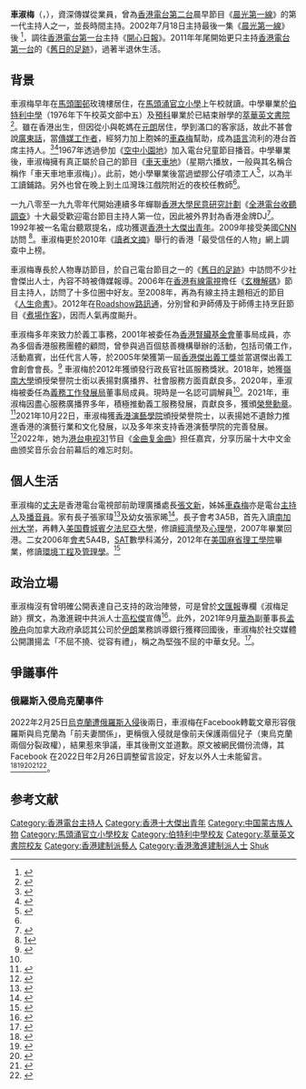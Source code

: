 {{藝人
|姓名 = 車淑梅
|類型 = 節目主持
|羅馬拼音 = Chea Shuk Mui
|英文名 = Candy
|暱稱 = 淑梅姐、港台一姐
|國籍 = {{CHN-HKG}}
|民族 = [[蒙古族|蒙古族]]
|籍貫 = 
|出生日期 = {{Birth date and age|1957|10|14}}
|出生地點 = {{HKG-1955}}<ref>{{Cite web |url=http://www.3weekly.com/common_emag/view_content.php?issue_no=689&pub_id=7&top_id=43&art_id=163467 |title=留星語 蝕底便是贏 車淑梅 |language=zh-hk |access-date=2019-03-26 |archive-url=https://web.archive.org/web/20190327091624/http://www.3weekly.com/common_emag/view_content.php?issue_no=689&pub_id=7&top_id=43&art_id=163467 |archive-date=2019-03-27 |dead-url=yes }}</ref>
|逝世日期 = 
|逝世地點 = 
|職業 = [[電台節目主持|電台節目主持]]
|語言 = 粵語、英語、國語
|教育程度 = 預科
|母校 = [[馬頭涌官立小學|馬頭涌官立小學]]<br>[[伯特利中學|伯特利中學]]<br>[[萃華英文書院|萃華英文書院]]
|配偶 = {{marriage|[[張文新|張文新]]|1983}}
|子女 = 長子：張家瑋<br>幼女：張家晞
|出道日期 = 1967年
|活躍年代 = 1970年代至今
|經紀公司 = [[香港電台|香港電台]]
|簽名 = [[File:Candy_Chea's_autograph.png|180px]]
}}

'''車淑梅'''{{MH}}（{{lang-en|Candy Chea Shuk Mui}}，{{bd|1957年|10月14日|catIdx=C車}}），資深傳媒從業員，曾為[[香港電台|香港電台第二台]]晨早節目《[[晨光第一線|晨光第一線]]》的第一代主持人之一，並長時間主持。2002年7月18日主持最後一集《[[晨光第一線|晨光第一線]]》後 <ref>{{cite web |url=http://rthk9.rthk.hk/classicschannel/2000s_radio_0006_86.htm |title=香港電台經典重溫頻道——晨光第一線 車淑梅臨別秋波，重溫昔日片段 |language=zh-hk |access-date=2018-09-16 |archive-date=2021-04-21 |archive-url=https://web.archive.org/web/20210421130545/http://rthk9.rthk.hk/classicschannel/2000s_radio_0006_86.htm |dead-url=no }}</ref>，調往[[香港電台|香港電台第一台]]主持《[[開心日報|開心日報]]》。2011年年尾開始更只主持[[香港電台第一台|香港電台第一台]]的《[[舊日的足跡_(電台節目)|舊日的足跡]]》，過著半退休生活。

== 背景 ==
車淑梅早年在[[馬頭圍邨|馬頭圍邨]]玫瑰樓居住，在[[馬頭涌官立小學|馬頭涌官立小學]]上午校就讀。中學畢業於[[伯特利中學|伯特利中學]]（1976年下午校英文部中五）及[[預科|預科]]畢業於已結束辦學的[[萃華英文書院|萃華英文書院]]<ref>{{cite news |title=李龍基返母校開唱 |url=http://orientaldaily.on.cc/cnt/entertainment/20120629/00282_074.html |language=zh-hk |access-date=2015-06-27 |newspaper=《[[東方日報|東方日報]]》|date=2012-06-29 |archive-date=2016-03-05 |archive-url=https://web.archive.org/web/20160305005302/http://orientaldaily.on.cc/cnt/entertainment/20120629/00282_074.html |dead-url=no}}</ref>。雖在香港出生，但因從小與乾媽在[[元朗|元朗]]居住，學到滿口的客家話，故此不甚會說[[廣東話|廣東話]]，當[[傳媒工作者|傳媒工作者]]，經努力加上胞姊的[[車森梅|車森梅]]幫助，成為[[語言|語言]]流利的港台首席主持人。<ref>{{cite web |url=https://commons.ln.edu.hk/cgi/viewcontent.cgi?article=1029&context=honorary_fellowship |title=車淑梅贊辭 |website= |language= |author=陳效能 |date=2018 |access-date=2022-05-21 |quote=}}</ref><ref>{{Cite web |url=http://www.youtube.com/watch?v=X1mSzVMjGKE |title=港台我有份：故事姐姐成為「十大傑出青年」 (香港電台 / RTHK) |language=zh-hk |access-date=2007-10-27 |archive-date=2021-04-21 |archive-url=https://web.archive.org/web/20210421124904/https://www.youtube.com/watch?v=X1mSzVMjGKE |dead-url=no }}</ref>1967年透過參加《[[空中小園地|空中小園地]]》加入電台兒童節目播音。中學畢業後，車淑梅擁有真正屬於自己的節目《[[車天車地|車天車地]]》（星期六播放，一般與其名稱合稱作「車天車地車淑梅」）。此前，她小學畢業後當過塑膠公仔噴漆工人<ref name="曾從事過的職業">{{cite web |url=https://archive.ph/ypkMW |title=曾從事過的職業 |language=zh-hk |last= |first= |date=2020-04-07|website= |publisher=Candy Chea |access-date=2021-01-15|quote=}}</ref>，以為半工讀鋪路。另外也曾在晚上到土瓜灣珠江戲院附近的夜校任教師<ref name="曾從事過的職業" />。

一九八零至一九九零年代開始連續多年蟬聯[[香港大學民意研究計劃|香港大學民意研究計劃]]《[[全港電台收聽調查|全港電台收聽調查]]》十大最受歡迎電台節目主持人第一位，因此被外界封為香港金牌DJ<ref>{{cite web |url=http://trans.wenweipo.com/gb/paper.wenweipo.com/2008/11/02/EN0811020008.htm |title=存档副本  |language=zh-hk |access-date=2010-03-10 |dead-url=yes |archive-url=https://web.archive.org/web/20090427072304/http://trans.wenweipo.com/gb/paper.wenweipo.com/2008/11/02/EN0811020008.htm |archive-date=2009-04-27 }}</ref>。1992年被一名電台聽眾提名，成功獲選[[香港十大傑出青年|香港十大傑出青年]]。2009年接受美國[[CNN|CNN]]訪問 <ref>[http://www.youtube.com/watch?v=ox_iU-fsOYQ]</ref>。車淑梅更於2010年《[[讀者文摘|讀者文摘]]》舉行的香港「最受信任的人物」網上調查中上榜。

車淑梅專長於人物專訪節目，於自己電台節目之一的《[[舊日的足跡_(電台節目)|舊日的足跡]]》中訪問不少社會傑出人士，內容不時被傳媒報導。2006年在[[香港有線電視|香港有線電視]]擔任《[[玄機解碼|玄機解碼]]》節目主持人，訪問了十多位圈中好友。至2008年，再為有線主持主題相近的節目《[[人生命書|人生命書]]》。2012年在[[路訊通|Roadshow路訊通]]，分別曾和尹師傅及于師傅主持烹飪節目《[[煮場作客|煮場作客]]》，因而人氣再度飈升。

車淑梅多年來致力於義工事務，2001年被委任為[[香港腎臟基金會|香港腎臟基金會]]董事局成員，亦為多個香港服務團體的顧問，曾參與過百個慈善機構舉辦的活動，包括司儀工作，活動嘉賓，出任代言人等，於2005年榮獲第一屆[[香港傑出義工獎|香港傑出義工獎]]並當選傑出義工會創會會長。<ref>{{Cite web |url=https://www.avs.org.hk/hkva/winners/ |title=歷屆得獎者簡介 |language=zh-hk |access-date=2010-03-10 |archive-date=2021-04-21 |archiveurl=https://web.archive.org/web/20210421124714/https://www.avs.org.hk/hkva/winners/ |dead-url=no }}</ref> 車淑梅於2012年獲頒發行政長官社區服務獎狀。2018年，她獲[[嶺南大學_(香港)|嶺南大學]]頒授榮譽院士銜以表揚對廣播界、社會服務方面貢獻良多。2020年，車淑梅被委任為[[義務工作發展局|義務工作發展局]]董事局成員。現時是一名認可調解員<ref name="曾從事過的職業" />。2021年，車淑梅因盡心服務廣播界多年，積極推動義工服務發展，貢獻良多，獲頒[[榮譽勳章|榮譽勳章]]。<ref>{{cite news |title=二○二一年授勳名單 |date=2021-07-01 |url=https://www.info.gov.hk/gia/general/202107/01/P2021063000594.htm |work=香港特別行政區政府新聞公報 |language=zh-hk |access-date=2022-05-14 |dead-url=no }}</ref>2021年10月22日，車淑梅獲[[香港演藝學院|香港演藝學院]]頒授榮譽院士，以表揚她不遺餘力推進香港的演藝行業和文化發展，以及多年來支持香港演藝學院的完善發展。<ref>{{cite news |url=https://m.mingpao.com/ldy/showbiz/latest/20211023/1634968849376/%E8%BB%8A%E6%B7%91%E6%A2%85%E7%8D%B2%E9%A6%99%E6%B8%AF%E6%BC%94%E8%97%9D%E5%AD%B8%E9%99%A2%E9%A0%92%E6%8E%88%E6%A6%AE%E8%AD%BD%E9%99%A2%E5%A3%AB-%E9%80%99%E6%98%AF%E6%88%91%E7%9A%84%E7%84%A1%E4%B8%8A%E5%85%89%E6%A6%AE |work=明報OL |title=車淑梅獲香港演藝學院頒授榮譽院士︰這是我的無上光榮 |date=2021-10-23 |language=zh-hk |access-date=2022-05-14 |dead-url=no }}</ref>2022年，她为[[港台电视31|港台电视31]]节目《[[金曲复金曲|金曲复金曲]]》担任嘉宾，分享历届十大中文金曲颁奖音乐会台前幕后的难忘时刻。

==個人生活==
車淑梅的[[丈夫|丈夫]]是香港電台電視部前助理廣播處長[[張文新|張文新]]，姊姊[[車森梅|車森梅]]亦是電台[[主持人|主持人]]及[[播音員|播音員]]。家有長子張家瑋<ref>{{Cite web |url=https://hk.celebrity.yahoo.com/news/%E8%BB%8A%E6%B7%91%E6%A2%85%E8%AE%9A%E6%96%B0%E6%8A%B1%E5%8F%88%E5%8F%BB%E5%8F%88%E4%B9%96%E5%8F%88%E5%AD%9D%E9%A0%86-140400038.html |title=車淑梅讚新抱又叻又乖又孝順 |language=zh-hk |access-date=2016-01-09 |archive-date=2020-04-20 |archive-url=https://web.archive.org/web/20200420032512/https://hk.celebrity.yahoo.com/news/%E8%BB%8A%E6%B7%91%E6%A2%85%E8%AE%9A%E6%96%B0%E6%8A%B1%E5%8F%88%E5%8F%BB%E5%8F%88%E4%B9%96%E5%8F%88%E5%AD%9D%E9%A0%86-140400038.html |dead-url=no }}</ref>及幼女張家晞<ref>{{Cite web |url=http://hk.next.nextmedia.com/article/858/6224842 |title=這個阿媽真爆炸　車淑梅 |language=zh-hk |access-date=2016-01-09 |archive-date=2016-03-04 |archive-url=https://web.archive.org/web/20160304191322/http://hk.next.nextmedia.com/article/858/6224842 |dead-url=no }}</ref>。長子會考3A5B，首先入讀[[南加州大学|南加州大学]]，再轉入[[美国|美国]][[費城|費城]][[賓夕法尼亞大學|賓夕法尼亞大學]]，修讀[[經濟學|經濟學]]及[[心理學|心理學]]，2007年畢業回港。二女2006年[[香港中學會考|會考]]5A4B，[[SAT|SAT]]數學科滿分，2012年在[[美国|美国]][[麻省理工學院|麻省理工學院]]畢業，修讀[[環境工程|環境工程]]及[[管理學|管理學]]。<ref>{{Cite web |url=http://baby.esdlife.com/features_parent/1122/dj-mui/: |title=淑梅姐姐教您培育孩子 |language=zh-hk |access-date=2011-12-10 |archive-date=2016-01-26 |archive-url=https://web.archive.org/web/20160126190529/http://baby.esdlife.com/features_parent/1122/dj-mui/: |dead-url=no }}</ref>

== 政治立場 ==
車淑梅沒有曾明確公開表達自己支持的政治陣營，可是曾於[[文匯報|文匯報]]專欄《淑梅足跡》撰文，為激進親中共派人士[[高松傑|高松傑]]宣傳<ref>{{Cite web |url=http://paper.wenweipo.com/2020/04/07/CF2004070004.htm |title=淑梅足跡：高松傑「軟招」感化不同政見子女 |publisher=香港文匯報 |language=zh-hk |website=paper.wenweipo.com |access-date=2021-03-30 |access-date=2022-05-14 |dead-url=no }}</ref>。此外，2021年9月[[華為|華為]]副董事長[[孟晚舟|孟晚舟]]向加拿大政府承認其公司於[[伊朗|伊朗]]業務誤導銀行獲釋回國後，車淑梅於社交媒體公開讚揚孟「不屈不撓、從容有禮」，稱之為堅強不屈的中華女兒。<ref>{{Cite Web |url=https://www.facebook.com/candy.chea.14/posts/10161567552362729 |title=太好了！恭喜孟晚舟女士終於回國了…… |website=Facebook |language=zh-hk |url-status=live |access-date=2021-09-25}}</ref>。

== 爭議事件 ==
=== 俄羅斯入侵烏克蘭事件 ===
2022年2月25日[[2022年俄羅斯入侵烏克蘭|烏克蘭遭俄羅斯入侵]]後兩日，車淑梅在Facebook轉載文章形容俄羅斯與烏克蘭為「前夫妻關係」，更稱俄入侵就是像前夫保護兩個兒子（東烏克蘭兩個分裂政權），結果惹來爭議，車其後刪文並道歉。原文被網民備份流傳，其 Facebook 在2022日年2月26日調整留言設定，好友以外人士未能留言。<ref>{{cite news |title=車淑梅引用離婚夫婦比喻俄烏局勢惹批評 刪文再公開致歉 |date=2022-02-26 |work=明報 |author1= |url=https://ol.mingpao.com/ldy/showbiz/latest/20220226/1645864168374/%e8%bb%8a%e6%b7%91%e6%a2%85%e5%bc%95%e7%94%a8%e9%9b%a2%e5%a9%9a%e5%a4%ab%e5%a9%a6%e6%af%94%e5%96%bb%e4%bf%84%e7%83%8f%e5%b1%80%e5%8b%a2%e6%83%b9%e6%89%b9%e8%a9%95-%e5%88%aa%e6%96%87%e5%86%8d%e5%85%ac%e9%96%8b%e8%87%b4%e6%ad%89 |language=zh-hant |access-date=2022-02-26 }}</ref><ref>{{cite news |title=車淑梅引用離婚夫妻比喻俄羅斯烏克蘭　網民圍剿失言即刪post道歉 |date=2022-02-26 |work=香港01 |author1= |url=https://www.hk01.com/%E5%8D%B3%E6%99%82%E5%A8%9B%E6%A8%82/740645/%E8%BB%8A%E6%B7%91%E6%A2%85%E5%BC%95%E7%94%A8%E9%9B%A2%E5%A9%9A%E5%A4%AB%E5%A6%BB%E6%AF%94%E5%96%BB%E4%BF%84%E7%BE%85%E6%96%AF%E7%83%8F%E5%85%8B%E8%98%AD-%E7%B6%B2%E6%B0%91%E5%9C%8D%E5%89%BF%E5%A4%B1%E8%A8%80%E5%8D%B3%E5%88%AApost%E9%81%93%E6%AD%89 |language=zh-hant |access-date=2022-02-26 }}</ref><ref>{{cite news |title=車淑梅用離婚夫婦比喻俄烏局勢惹網民圍插 即刪文兼道歉 |date=2022-02-26 |work=am730 |author1= |url=https://www.am730.com.hk/%E5%A8%9B%E6%A8%82/%E8%BB%8A%E6%B7%91%E6%A2%85%E7%94%A8%E9%9B%A2%E5%A9%9A%E5%A4%AB%E5%A9%A6%E6%AF%94%E5%96%BB%E4%BF%84%E7%83%8F%E5%B1%80%E5%8B%A2%E6%83%B9%E7%B6%B2%E6%B0%91%E5%9C%8D%E6%8F%92-%E5%8D%B3%E5%88%AA%E6%96%87%E5%85%BC%E9%81%93%E6%AD%89/309008 |language=zh-hant |access-date=2022-02-26 }}</ref><ref>{{cite news |title=【烏克蘭戰爭】借離婚夫妻比喻俄羅斯攻打烏克蘭　車淑梅被網民狂轟急刪Post道歉 |date=2022-02-26 |work=香港經濟日報 |author1= |url=https://topick.hket.com/article/3189594/ |language=zh-hant |access-date=2022-02-26 }}</ref><ref>{{Cite Web|url=https://lih.kg/2902654|title=車淑梅：俄羅斯因為幫了烏克蘭還2000億後 烏克蘭仲同美國及西方國家眉來眼去才忍不住發動攻擊 |website=LIHKG （原始內容被車刪去，現在這討論區備份）|language=|url-status=live|access-date=2022-02-25}}</ref>。

==参考文献==
{{Reflist}} 
{{香港電台唱片騎師}}
{{香港十大傑出青年}}

[[Category:香港電台主持人|Category:香港電台主持人]]
[[Category:香港十大傑出青年|Category:香港十大傑出青年]]
[[Category:中国蒙古族人物|Category:中国蒙古族人物]]
[[Category:馬頭涌官立小學校友|Category:馬頭涌官立小學校友]]
[[Category:伯特利中學校友|Category:伯特利中學校友]]
[[Category:萃華英文書院校友|Category:萃華英文書院校友]]
[[Category:香港建制派藝人|Category:香港建制派藝人]]
[[Category:香港激進建制派人士|Category:香港激進建制派人士]]
[[Category:車姓|Shuk]]